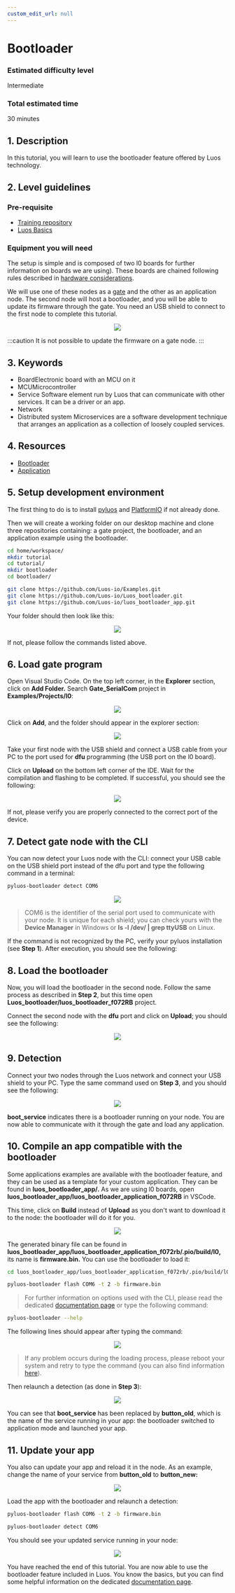 ```yaml
---
custom_edit_url: null
---
```



# Bootloader

### Estimated difficulty level

Intermediate

### Total estimated time

30 minutes

## 1. Description

In this tutorial, you will learn to use the bootloader feature offered by Luos technology.

## 2. Level guidelines

### Pre-requisite

- [Training repository](https://github.com/Luos-io/Get_started)
- [Luos Basics](/docs/luos-technology/basics)

### Equipment you will need

The setup is simple and is composed of two l0 boards for further information on boards we are using). These boards are chained following rules described in [hardware considerations](/docs/hardware-consideration).

We will use one of these nodes as a [gate](/docs/tools/gate) and the other as an application node. The second node will host a bootloader, and you will be able to update its firmware through the gate. You need an USB shield to connect to the first node to complete this tutorial.

<div align="center">
	<Image
		src="/img/tutorials/bootloader/tutorial_setup.png"
		darkSrc="/img/tutorials/bootloader/tutorial_setup-dark.png"
	/>
</div>

:::caution
It is not possible to update the firmware on a gate node.
:::

## 3. Keywords

- <span className="cust_tooltip">
  	Board<span className="cust_tooltiptext">Electronic board with an MCU on it</span>
  </span>
- <span className="cust_tooltip">
  	MCU<span className="cust_tooltiptext">Microcontroller</span>
  </span>
- <span className="cust_tooltip">
  	Service
  	<span className="cust_tooltiptext">
  		Software element run by Luos that can communicate with other services. It can be a driver or
  		an app.
  	</span>
  </span>
- Network
- <span className="cust_tooltip">
  	Distributed system
  	<span className="cust_tooltiptext">
  		Microservices are a software development technique that arranges an application as a
  		collection of loosely coupled services.
  	</span>
  </span>

## 4. Resources

- [Bootloader](https://github.com/Luos-io/Luos_bootloader.git)
- [Application](https://github.com/Luos-io/luos_bootloader_app.git)

## 5. Setup development environment

The first thing to do is to install [pyluos](/docs/tools/pyluos) and [PlatformIO](/get-started/get-started) if not already done.

Then we will create a working folder on our desktop machine and clone three repositories containing: a gate project, the bootloader, and an application example using the bootloader.

```bash
cd home/workspace/
mkdir tutorial
cd tutorial/
mkdir bootloader
cd bootloader/

git clone https://github.com/Luos-io/Examples.git
git clone https://github.com/Luos-io/Luos_bootloader.git
git clone https://github.com/Luos-io/luos_bootloader_app.git
```

Your folder should then look like this:

<div align="center">
	<Image src="/img/tutorials/bootloader/working_folder.png" />
</div>

If not, please follow the commands listed above.

## 6. Load gate program

Open Visual Studio Code. On the top left corner, in the **Explorer** section, click on **Add Folder.** Search **Gate_SerialCom** project in **Examples/Projects/l0**:

<div align="center">
	<Image src="/img/tutorials/bootloader/find_project.png" />
</div>

Click on **Add**, and the folder should appear in the explorer section:

<div align="center">
	<Image src="/img/tutorials/bootloader/Gate_project.png" />
</div>

Take your first node with the USB shield and connect a USB cable from your PC to the port used for **dfu** programming (the USB port on the l0 board).

Click on **Upload** on the bottom left corner of the IDE. Wait for the compilation and flashing to be completed. If successful, you should see the following:

<div align="center">
	<Image src="/img/tutorials/bootloader/load_gate.png" />
</div>

If not, please verify you are properly connected to the correct port of the device.

## 7. Detect gate node with the CLI

You can now detect your Luos node with the CLI: connect your USB cable on the USB shield port instead of the dfu port and type the following command in a terminal:

```bash
pyluos-bootloader detect COM6
```

<div align="center">
	<Image src="/img/tutorials/bootloader/gate_detect.png" />
</div>

> COM6 is the identifier of the serial port used to communicate with your node. It is unique for each shield; you can check yours with the **Device Manager** in Windows or **ls -l /dev/ | grep ttyUSB** on Linux.

If the command is not recognized by the PC, verify your pyluos installation (see **Step 1**). After execution, you should see the following:

## 8. Load the bootloader

Now, you will load the bootloader in the second node. Follow the same process as described in **Step 2**, but this time open **Luos_bootloader/luos_bootloader_f072RB** project.

Connect the second node with the **dfu** port and click on **Upload**; you should see the following:

<div align="center">
	<Image src="/img/tutorials/bootloader/load_bootloader.png" />
</div>

## 9. Detection

Connect your two nodes through the Luos network and connect your USB shield to your PC. Type the same command used on **Step 3**, and you should see the following:

<div align="center">
	<Image src="/img/tutorials/bootloader/detect_bootloader.png" />
</div>

**boot_service** indicates there is a bootloader running on your node. You are now able to communicate with it through the gate and load any application.

## 10. Compile an app compatible with the bootloader

Some applications examples are available with the bootloader feature, and they can be used as a template for your custom application. They can be found in **luos_bootloader_app/.** As we are using l0 boards, open **luos_bootloader_app/luos_bootloader_application_f072RB** in VSCode.

This time, click on **Build** instead of **Upload** as you don't want to download it to the node: the bootloader will do it for you.

<div align="center">
	<Image src="/img/tutorials/bootloader/application_build.png" />
</div>

The generated binary file can be found in **luos_bootloader_app/luos_bootloader_application_f072rb/.pio/build/l0,** its name is **firmware.bin.** You can use the bootloader to load it:

```bash
cd luos_bootloader_app/luos_bootloader_application_f072rb/.pio/build/l0

pyluos-bootloader flash COM6 -t 2 -b firmware.bin
```

> For further information on options used with the CLI, please read the dedicated [documentation page](/docs/tools/boot) or type the following command:

```bash
pyluos-bootloader --help
```

The following lines should appear after typing the command:

<div align="center">
	<Image src="/img/tutorials/bootloader/application_load.png" />
</div>

> If any problem occurs during the loading process, please reboot your system and retry to type the command (you can also find information [here](/docs/tools/boot)).

Then relaunch a detection (as done in **Step 3**):

<div align="center">
	<Image src="/img/tutorials/bootloader/detect_old_app.png" />
</div>

You can see that **boot_service** has been replaced by **button_old**, which is the name of the service running in your app: the bootloader switched to application mode and launched your app.

## 11. Update your app

You also can update your app and reload it in the node. As an example, change the name of your service from **button_old** to **button_new:**

<div align="center">
	<Image src="/img/tutorials/bootloader/update_app_build.png" />
</div>

Load the app with the bootloader and relaunch a detection:

```bash
pyluos-bootloader flash COM6 -t 2 -b firmware.bin

pyluos-bootloader detect COM6
```

You should see your updated service running in your node:

<div align="center">
	<Image src="/img/tutorials/bootloader/detect_new_app.png" />
</div>

You have reached the end of this tutorial. You are now able to use the bootloader feature included in Luos. You know the basics, but you can find some helpful information on the dedicated [documentation page](/docs/tools/boot).
